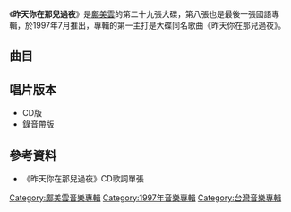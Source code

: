 {{Album infobox | <!-- See Wikipedia:WikiProject_Albums -->
|  Name        = 昨天你在那兒過夜
|  Type        = [[專輯|專輯]]
|  Artist      = [[鄺美雲|鄺美雲]]
|  Cover       = 鄺美雲 昨天你在那兒過夜.jpg
|  Released    = 1997年7月
|  Recorded    = 1997年
|  Genre       = [[國語流行音樂|國語流行音樂]]
|  Length      = 45:40
|  Label       = [[科藝百代|科藝百代]]
|  Number      = 
|  Producer    = [[黃舒駿|黃舒駿]]（總監製）
|  Last album  = [[我和春天有個約會_(專輯)|我和春天有個約會]] <br />（1996年6月）
|  This album  = '''昨天你在那兒過夜'''<br />（1997年7月）
|  Next album  = [[真情精選|真情精選]] <br />（1998年7月10日）}}

《'''昨天你在那兒過夜'''》是[[鄺美雲|鄺美雲]]的第二十九張大碟，第八張也是最後一張國語專輯，於1997年7月推出，專輯的第一主打是大碟同名歌曲《昨天你在那兒過夜》。

==曲目==
{{Track listing
| total_length    = 45:40

| title1 = 昨天你在那兒過夜
| longnote1 = 第一主打
| music1 = [[凌偉文|凌偉文]]
| lyrics1 = [[鄔裕康|鄔裕康]]
| arranger1 = [[Terence_Teo|Terence Teo]]
| producer1 = [[林明陽|林明陽]]
| length1 = 4:50

| title2 = 補妝
| music2 = [[陳子鴻|陳子鴻]]
| lyrics2 = [[姚若龍|姚若龍]]
| arranger2 = [[吳慶隆|吳慶隆]]
| producer2 = 林明陽
| length2 = 4:18

| title3 = 與愛無爭
| music3 = [[薛忠銘|薛忠銘]]
| lyrics3 = [[陳家麗|陳家麗]]
| arranger3 = [[屠穎|屠穎]]
| producer3 = 薛忠銘
| length3 = 4:33

| title4 = 珍愛
| music4 = [[周治平|周治平]]
| lyrics4 = 周治平
| arranger4 = [[王繼康|王繼康]]
| producer4 = 周治平<br>[[徐禹|徐禹]]
| length4 = 4:09

| title5 = 自己的美麗自己決定
| music5 = [[鄭知明|鄭知明]]
| lyrics5 = [[徐世珍|徐世珍]]
| arranger5 = Terence Teo
| producer5 = 林明陽
| length5  = 4:53

| title6 = 徹夜未眠
| longnote6 = 第二主打
| music6 = [[黃明洲|黃明洲]]
| lyrics6  = [[白進法|白進法]]
| arranger6 = 吳慶隆
| producer6 = 林明陽
| length6 = 4:45

| title7 = 好男人的傻女人
| music7 = [[梁文福|梁文福]] 
| lyrics7 = 梁文福
| arranger7 = [[鍾興民|鍾興民]]
| producer7 = 周治平<br>徐禹
| length7 = 4:02

| title8 = 伴我一生
| longnote8 = 第三主打
| music8 = 周治平
| lyrics8 = [[黃舒駿|黃舒駿]]
| arranger8 = [[鮑比達|鮑比達]]
| producer8 = 周治平<br>徐禹
| length8 = 4:46

| title9 = 很女人的女人
| music9 = [[顏毓添|顏毓添]]
| lyrics9 = [[十方|十方]]
| arranger9 = [[涂惠源|-{涂}-惠源]]
| producer9 = 薛忠銘
| length9 = 5:06

| title10 = 融化
| music10 = 薛忠銘
| lyrics10 = [[黃桂蘭|黃桂蘭]]
| arranger10 = [[洪敬堯|洪敬堯]]<br>[[徐德昌|徐德昌]]
| producer10 = 薛忠銘
| length10 = 4:14

}}

== 唱片版本 ==
* CD版
*錄音帶版

== 參考資料 ==
*《昨天你在那兒過夜》CD歌詞單張

[[Category:鄺美雲音樂專輯|Category:鄺美雲音樂專輯]]
[[Category:1997年音樂專輯|Category:1997年音樂專輯]]
[[Category:台灣音樂專輯|Category:台灣音樂專輯]]